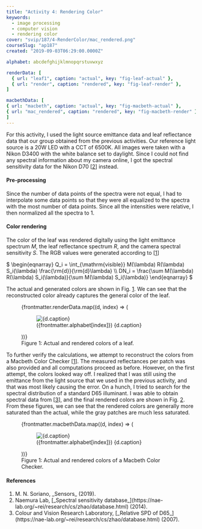```yaml
---
title: "Activity 4: Rendering Color"
keywords:
  - image processing
  - computer vision
  - rendering color
cover: "svip/187/4-RenderColor/mac_rendered.png"
courseSlug: "ap187"
created: "2019-09-03T06:29:00.0000Z"

alphabet: abcdefghijklmnopqrstuvwxyz

renderData: [
  { url: "leaf1", caption: "actual", key: "fig-leaf-actual" },
  { url: "render", caption: "rendered", key: "fig-leaf-render" },
]

macbethData: [
{ url: "macbeth", caption: "actual", key: "fig-macbeth-actual" },
{ url: "mac_rendered", caption: "rendered", key: "fig-macbeth-render" },
]
---
```



For this activity, I used the light source emittance data and leaf reflectance data that our group obtained from the
previous activities. Our reference light source is a 20W LED with a CCT of 6500K. All images were taken with a Nikon
D3400 with the white balance set to daylight. Since I could not find any spectral information about my camera online, I
got the spectral sensitivity data for the Nikon D70 [[2](#NaeLab2014)] instead.

#### Pre-processing

Since the number of data points of the spectra were not equal, I had to interpolate some data points so that they were
all equalized to the spectra with the most number of data points. Since all the intensities were relative, I then
normalized all the spectra to 1.

#### Color rendering

The color of the leaf was rendered digitally using the light emittance spectrum $M$, the leaf reflectance spectrum $R$,
and the camera spectral sensitivity $S$. The RGB values were generated according to [[1](#Soriano2019)]

<span id="eq-sensor-model" class="mx-auto">
$
\begin{eqnarray}
  Q_i = \int_{\mathrm{visible}} M(\lambda) R(\lambda) S_i(\lambda) \frac{\rm{d}}{\rm{d}\lambda} \\
	DN_i = \frac{\sum M(\lambda) R(\lambda) S_i(\lambda)}{\sum M(\lambda) S_i(\lambda)}
\end{eqnarray}
$
</span>

The actual and generated colors are shown in Fig.&nbsp;[1](#fig-render). We can see that the reconstructed color already
captures the general color of the leaf.

<figure id="fig-render" class="container grid grid-cols-2 gap-4 items-end">
  {frontmatter.renderData.map((d, index) => (
    <figure id={d.key}>
      <img
        src={buildCldUrl(`svip/187/4-RenderColor/${d.url}`)}
        alt={d.caption}
        class="mx-auto"
      />
      <figcaption class="text-center">
        ({frontmatter.alphabet[index]}) {d.caption}
      </figcaption>
    </figure>
  ))}
  <figcaption class="col-span-2 text-center">
    Figure 1: Actual and rendered colors of a leaf.
  </figcaption>
</figure>

To further verify the calculations, we attempt to reconstruct the colors from a Macbeth Color Checker
[[1](#Soriano2019)]. The measured reflectances per patch was also provided and all computations proceed as before.
However, on the first attempt, the colors looked way off. I realized that I was still using the emittance from the light
source that we used in the previous activity, and that was most likely causing the error. On a hunch, I tried to search
for the spectral distribution of a standard D65 illuminant. I was able to obtain spectral data from [[3](#CVRL2007)],
and the final rendered colors are shown in Fig.&nbsp;[2](#fig-macbeth). From these figures, we can see that the rendered
colors are generally more saturated than the actual, while the gray patches are much less saturated.

<figure id="fig-macbeth" class="container grid grid-cols-2 gap-4 items-end">
  {frontmatter.macbethData.map((d, index) => (
    <figure id={d.key}>
      <img
        src={buildCldUrl(`svip/187/4-RenderColor/${d.url}`)}
        alt={d.caption}
        class="mx-auto"
      />
      <figcaption class="text-center">
        ({frontmatter.alphabet[index]}) {d.caption}
      </figcaption>
    </figure>
  ))}
  <figcaption class="col-span-2 text-center">
    Figure 1: Actual and rendered colors of a Macbeth Color Checker.
  </figcaption>
</figure>

#### References

<ol className="reference">
  <li id="Soriano2019">M. N. Soriano, _Sensors_ (2019).</li>
  <li id="NaeLab2014">
    Naemura Lab,
    [_Spectral sensitivity database_](https://nae-lab.org/~rei/research/cs/zhao/database.html)
    (2014).
  </li>
  <li id="CVRL2007">
    Colour and Vision Research Laboratory,
    [_Relative SPD of D65_](https://nae-lab.org/~rei/research/cs/zhao/database.html)
    (2007).
  </li>
</ol>
